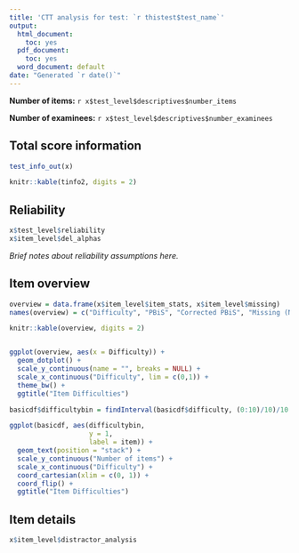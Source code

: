 ```yaml
---
title: 'CTT analysis for test: `r thistest$test_name`'
output:
  html_document:
    toc: yes
  pdf_document:
    toc: yes
  word_document: default
date: "Generated `r date()`"
---
```




**Number of items:** `r x$test_level$descriptives$number_items`

**Number of examinees:** `r x$test_level$descriptives$number_examinees`


## Total score information

```r
test_info_out(x)

knitr::kable(tinfo2, digits = 2)

```


## Reliability

```r
x$test_level$reliability
x$item_level$del_alphas
```

*Brief notes about reliability assumptions here.*

## Item overview

```r
overview = data.frame(x$item_level$item_stats, x$item_level$missing)
names(overview) = c("Difficulty", "PBiS", "Corrected PBiS", "Missing (N)", "Missing (p)")

knitr::kable(overview, digits = 2)


ggplot(overview, aes(x = Difficulty)) + 
  geom_dotplot() + 
  scale_y_continuous(name = "", breaks = NULL) +
  scale_x_continuous("Difficulty", lim = c(0,1)) +
  theme_bw() +
  ggtitle("Item Difficulties")

```



```r

basicdf$difficultybin = findInterval(basicdf$difficulty, (0:10)/10)/10 - 0.05

ggplot(basicdf, aes(difficultybin,
                    y = 1,
                    label = item)) + 
  geom_text(position = "stack") + 
  scale_y_continuous("Number of items") +
  scale_x_continuous("Difficulty") +
  coord_cartesian(xlim = c(0, 1)) +
  coord_flip() +
  ggtitle("Item Difficulties")


```



## Item details

```r
x$item_level$distractor_analysis
```


